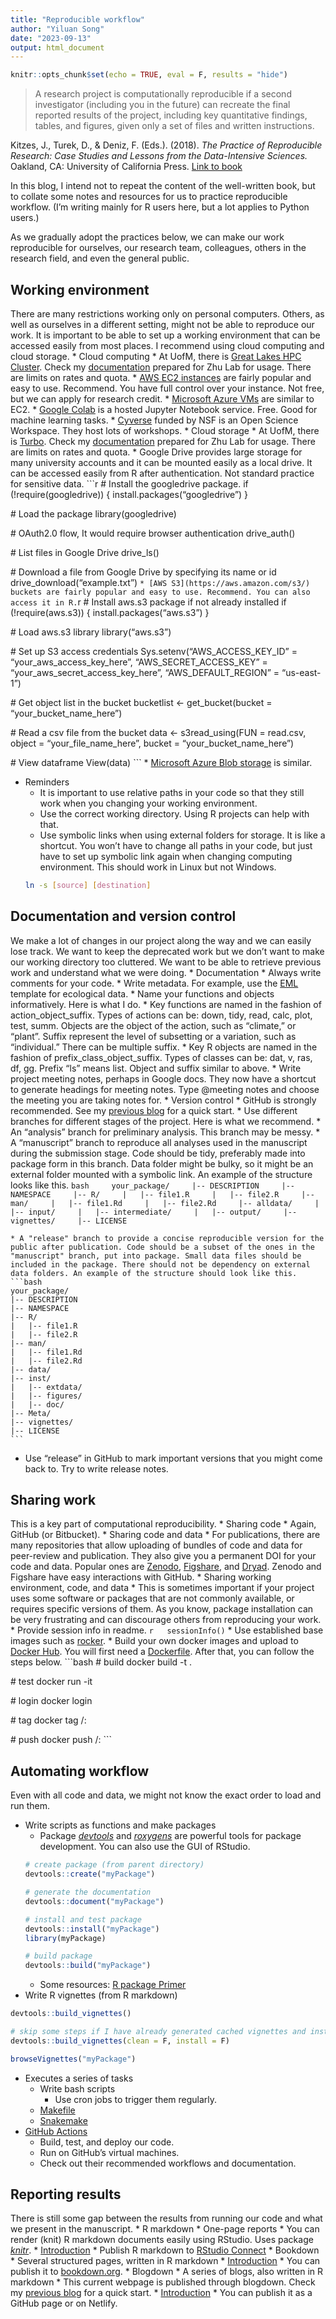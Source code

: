 ```yaml
---
title: "Reproducible workflow"
author: "Yiluan Song"
date: "2023-09-13"
output: html_document
---
```


```r
knitr::opts_chunk$set(echo = TRUE, eval = F, results = "hide")
```

> A research project is computationally reproducible if a second investigator (including you in the future) can recreate the final reported results of the project, including key quantitative findings, tables, and figures, given only a set of files and written instructions.

Kitzes, J., Turek, D., & Deniz, F. (Eds.). (2018). _The Practice of Reproducible Research: Case Studies and Lessons from the Data-Intensive Sciences._ Oakland, CA: University of California Press. [Link to book](http://www.practicereproducibleresearch.org/)

In this blog, I intend not to repeat the content of the well-written book, but to collate some notes and resources for us to practice reproducible workflow. (I'm writing mainly for R users here, but a lot applies to Python users.)

As we gradually adopt the practices below, we can make our work reproducible for ourselves, our research team, colleagues, others in the research field, and even the general public.

## Working environment
There are many restrictions working only on personal computers. Others, as well as ourselves in a different setting, might not be able to reproduce our work. It is important to be able to set up a working environment that can be accessed easily from most places. I recommend using cloud computing and cloud storage.
* Cloud computing
  * At UofM, there is [Great Lakes HPC Cluster](https://arc.umich.edu/greatlakes/). Check my [documentation](https://docs.google.com/document/d/1woDxYgpYkxx88mcvJrYGtDL4RfYSCQkCbCjIp7EN7_Y/edit?usp=sharing) prepared for Zhu Lab for usage. There are limits on rates and quota.
  * [AWS EC2 instances](https://aws.amazon.com/ec2/) are fairly popular and easy to use. Recommend. You have full control over your instance. Not free, but we can apply for research credit.
  * [Microsoft Azure VMs](https://aws.amazon.com/ec2/) are similar to EC2.
  * [Google Colab](https://azure.microsoft.com/en-us/products/virtual-machines) is a hosted Jupyter Notebook service. Free. Good for machine learning tasks.
  * [Cyverse](https://cyverse.org/) funded by NSF is an Open Science Workspace. They host lots of workshops.
* Cloud storage
  * At UofM, there is [Turbo](https://arc.umich.edu/turbo/). Check my [documentation](https://docs.google.com/document/d/1woDxYgpYkxx88mcvJrYGtDL4RfYSCQkCbCjIp7EN7_Y/edit?usp=sharing) prepared for Zhu Lab for usage. There are limits on rates and quota.
  * Google Drive provides large storage for many university accounts and it can be mounted easily as a local drive. It can be accessed easily from R after authentication. Not standard practice for sensitive data.
  ```r
  # Install the googledrive package.
  if (!require(googledrive)) {
    install.packages("googledrive")
  }
  
  # Load the package
  library(googledrive)
  
  # OAuth2.0 flow, It would require browser authentication
  drive_auth()
  
  # List files in Google Drive
  drive_ls()
  
  # Download a file from Google Drive by specifying its name or id
  drive_download("example.txt")
  ```
  * [AWS S3](https://aws.amazon.com/s3/) buckets are fairly popular and easy to use. Recommend. You can also access it in R.
  ```r
  # Install aws.s3 package if not already installed
  if (!require(aws.s3)) {
    install.packages("aws.s3")
  }
  
  # Load aws.s3 library
  library("aws.s3")
  
  # Set up S3 access credentials
  Sys.setenv("AWS_ACCESS_KEY_ID" = "your_aws_access_key_here",
              "AWS_SECRET_ACCESS_KEY" = "your_aws_secret_access_key_here", 
              "AWS_DEFAULT_REGION" = "us-east-1") 
  
  # Get object list in the bucket
  bucketlist <- get_bucket(bucket = "your_bucket_name_here")
  
  # Read a csv file from the bucket
  data <- s3read_using(FUN = read.csv, object = "your_file_name_here", bucket = "your_bucket_name_here")
  
  # View dataframe
  View(data)
  ```
  * [Microsoft Azure Blob storage](https://azure.microsoft.com/en-us/products/storage/blobs) is similar.

* Reminders
  * It is important to use relative paths in your code so that they still work when you changing your working environment.
  * Use the correct working directory. Using R projects can help with that.
  * Use symbolic links when using external folders for storage. It is like a shortcut. You won't have to change all paths in your code, but just have to set up symbolic link again when changing computing environment. This should work in Linux but not Windows.
  ```bash
  ln -s [source] [destination]
  ```

## Documentation and version control
We make a lot of changes in our project along the way and we can easily lose track. We want to keep the deprecated work but we don't want to make our working directory too cluttered. We want to be able to retrieve previous work and understand what we were doing.
* Documentation
  * Always write comments for your code.
  * Write metadata. For example, use the [EML](https://eml.ecoinformatics.org/) template for ecological data.
  * Name your functions and objects informatively. Here is what I do.
    * Key functions are named in the fashion of action_object_suffix. Types of actions can be: down, tidy, read, calc, plot, test, summ. Objects are the object of the action, such as "climate," or "plant". Suffix represent the level of subsetting or a variation, such as "individual." There can be multiple suffix.
    * Key R objects are named in the fashion of prefix_class_object_suffix. Types of classes can be: dat, v, ras, df, gg. Prefix "ls" means list. Object and suffix similar to above.
  * Write project meeting notes, perhaps in Google docs. They now have a shortcut to generate headings for meeting notes. Type \@meeting notes and choose the meeting you are taking notes for.
* Version control
  * GitHub is strongly recommended. See my [previous blog](https://yiluansong.github.io/teaching/2023/09/10/github/) for a quick start.
  * Use different branches for different stages of the project. Here is what we recommend.
    * An "analysis" branch for preliminary analysis. This branch may be messy.
    * A "manuscript" branch to reproduce all analyses used in the manuscript during the submission stage. Code should be tidy, preferably made into package form in this branch. Data folder might be bulky, so it might be an external folder mounted with a symbolic link. An example of the structure looks like this.
    ```bash
    your_package/
    |-- DESCRIPTION
    |-- NAMESPACE
    |-- R/
    |   |-- file1.R
    |   |-- file2.R
    |-- man/
    |   |-- file1.Rd
    |   |-- file2.Rd
    |-- alldata/
    |   |-- input/
    |   |-- intermediate/
    |   |-- output/
    |-- vignettes/
    |-- LICENSE
    ```
   
    * A "release" branch to provide a concise reproducible version for the public after publication. Code should be a subset of the ones in the "manuscript" branch, put into package. Small data files should be included in the package. There should not be dependency on external data folders. An example of the structure should look like this.
    ```bash
    your_package/
    |-- DESCRIPTION
    |-- NAMESPACE
    |-- R/
    |   |-- file1.R
    |   |-- file2.R
    |-- man/
    |   |-- file1.Rd
    |   |-- file2.Rd
    |-- data/
    |-- inst/
    |   |-- extdata/
    |   |-- figures/
    |   |-- doc/
    |-- Meta/
    |-- vignettes/
    |-- LICENSE
    ```
    
  * Use "release" in GitHub to mark important versions that you might come back to. Try to write release notes.
  
## Sharing work
This is a key part of computational reproducibility.
* Sharing code
  * Again, GitHub (or Bitbucket).
* Sharing code and data
  * For publications, there are many repositories that allow uploading of bundles of code and data for peer-review and publication. They also give you a permanent DOI for your code and data. Popular ones are [Zenodo](https://zenodo.org/), [Figshare](https://figshare.com/), and [Dryad](https://datadryad.org/stash). Zenodo and Figshare have easy interactions with GitHub.
* Sharing working environment, code, and data
  * This is sometimes important if your project uses some software or packages that are not commonly available, or requires specific versions of them. As you know, package installation can be very frustrating and can discourage others from reproducing your work.
  * Provide session info in readme.
  ```r
  sessionInfo()
  ```
  * Use established base images such as [rocker](https://rocker-project.org/).
  * Build your own docker images and upload to [Docker Hub](https://hub.docker.com/). You will first need a [Dockerfile](https://codepal.ai/dockerfile-writer). After that, you can follow the steps below.
  ```bash
  # build
  docker build -t <your_image_name> .
  
  # test
  docker run -it <your_image_name>
  
  # login
  docker login
  
  # tag
  docker tag <your_image_name> <your_docker_username>/<your_docker_repo>:<tag>
  
  
  # push
  docker push <your_docker_username>/<your_docker_repo>:<tag>
  ```
  
## Automating workflow
Even with all code and data, we might not know the exact order to load and run them.

* Write scripts as functions and make packages
  * Package [_devtools_](https://devtools.r-lib.org/) and [_roxygens_](https://roxygen2.r-lib.org/) are powerful tools for package development. You can also use the GUI of RStudio.
  ```r
  # create package (from parent directory)
  devtools::create("myPackage")
  
  # generate the documentation
  devtools::document("myPackage")
  
  # install and test package
  devtools::install("myPackage")
  library(myPackage)
  
  # build package
  devtools::build("myPackage")
  ```
  
  * Some resources: [R package Primer](https://kbroman.org/pkg_primer/)

* Write R vignettes (from R markdown)
```r
devtools::build_vignettes()

# skip some steps if I have already generated cached vignettes and installed package
devtools::build_vignettes(clean = F, install = F)

browseVignettes("myPackage")
```
* Executes a series of tasks
  * Write bash scripts
    * Use cron jobs to trigger them regularly.
  * [Makefile](https://monashbioinformaticsplatform.github.io/2017-11-16-open-science-training/topics/automation.html)
  * [Snakemake](https://snakemake.readthedocs.io/en/stable/)
* [GitHub Actions](https://github.com/features/actions)
  * Build, test, and deploy our code.
  * Run on GitHub's virtual machines.
  * Check out their recommended workflows and documentation.

## Reporting results
There is still some gap between the results from running our code and what we present in the manuscript.
* R markdown
  * One-page reports
  * You can render (knit) R markdown documents easily using RStudio. Uses package [_knitr_](https://yihui.org/knitr/).
  * [Introduction](https://rmarkdown.rstudio.com/)
  * Publish R markdown to [RStudio Connect](https://docs.posit.co/how-to-guides/rsc/publish-rmd/)
* Bookdown
  * Several structured pages, written in R markdown
  * [Introduction](https://bookdown.org/)
  * You can publish it to [bookdown.org](https://bookdown.org/).
* Blogdown
  * A series of blogs, also written in R markdown
  * This current webpage is published through blogdown. Check my [previous blog](https://yiluansong.github.io/teaching/2023/09/09/blogdown/) for a quick start.
  * [Introduction](https://bookdown.org/yihui/blogdown/)
  * You can publish it as a GitHub page or on Netlify.
